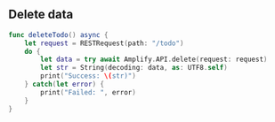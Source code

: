 ## Delete data

```swift
func deleteTodo() async {
    let request = RESTRequest(path: "/todo")
    do {
        let data = try await Amplify.API.delete(request: request)
        let str = String(decoding: data, as: UTF8.self)
        print("Success: \(str)")
    } catch(let error) {
        print("Failed: ", error)
    }
}
```
